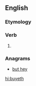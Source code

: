 ==English==

===Etymology===
{{suffix|buy|eth|lang=en}}

===Verb===
{{head|en|verb form}}

# {{en-archaic third-person singular of|buy}}

===Anagrams===
* [[but hey#English|but hey]]

[[hi:buyeth]]